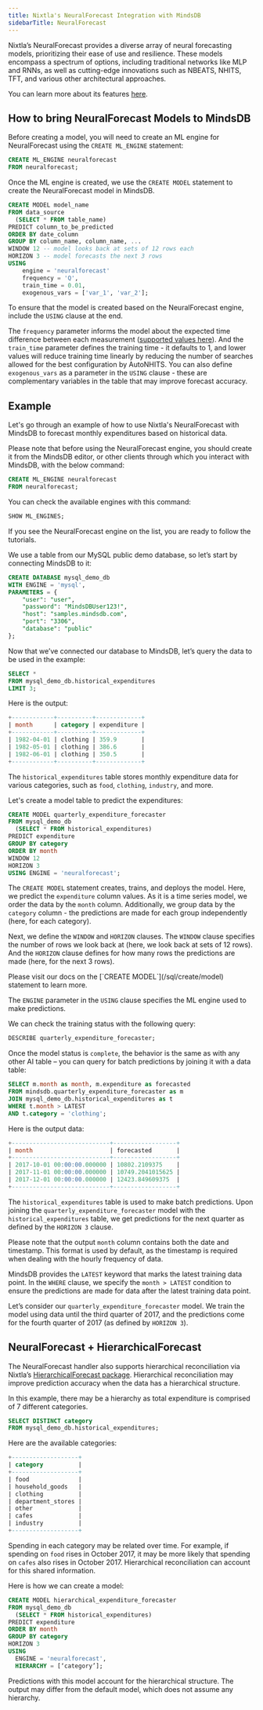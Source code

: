 ```yaml
---
title: Nixtla's NeuralForecast Integration with MindsDB
sidebarTitle: NeuralForecast
---
```


Nixtla’s NeuralForecast provides a diverse array of neural forecasting models, prioritizing their ease of use and resilience. These models encompass a spectrum of options, including traditional networks like MLP and RNNs, as well as cutting-edge innovations such as NBEATS, NHITS, TFT, and various other architectural approaches.

You can learn more about its features [here](https://nixtla.github.io/neuralforecast/).

## How to bring NeuralForecast Models to MindsDB

Before creating a model, you will need to create an ML engine for NeuralForecast using the `CREATE ML_ENGINE` statement:

```sql
CREATE ML_ENGINE neuralforecast
FROM neuralforecast;
```

Once the ML engine is created, we use the `CREATE MODEL` statement to create the NeuralForecast model in MindsDB.

```sql
CREATE MODEL model_name
FROM data_source
  (SELECT * FROM table_name)
PREDICT column_to_be_predicted
ORDER BY date_column
GROUP BY column_name, column_name, ...
WINDOW 12 -- model looks back at sets of 12 rows each
HORIZON 3 -- model forecasts the next 3 rows
USING
    engine = 'neuralforecast'
    frequency = 'Q',
    train_time = 0.01,
    exogenous_vars = ['var_1', 'var_2'];
```

To ensure that the model is created based on the NeuralForecast engine, include the `USING` clause at the end.

The `frequency` parameter informs the model about the expected time difference between each measurement ([supported values here](https://pandas.pydata.org/pandas-docs/stable/user_guide/timeseries.html#offset-aliases)). And the `train_time` parameter defines the training time - it defaults to 1, and lower values will reduce training time linearly by reducing the number of searches allowed for the best configuration by AutoNHITS. You can also define `exogenous_vars` as a parameter in the `USING` clause - these are complementary variables in the table that may improve forecast accuracy.

## Example

Let's go through an example of how to use Nixtla's NeuralForecast with MindsDB to forecast monthly expenditures based on historical data.

Please note that before using the NeuralForecast engine, you should create it from the MindsDB editor, or other clients through which you interact with MindsDB, with the below command:

```sql
CREATE ML_ENGINE neuralforecast
FROM neuralforecast;
```

You can check the available engines with this command:

```sql
SHOW ML_ENGINES;
```

If you see the NeuralForecast engine on the list, you are ready to follow the tutorials.

We use a table from our MySQL public demo database, so let’s start by connecting MindsDB to it:

```sql
CREATE DATABASE mysql_demo_db
WITH ENGINE = 'mysql',
PARAMETERS = {
    "user": "user",
    "password": "MindsDBUser123!",
    "host": "samples.mindsdb.com",
    "port": "3306",
    "database": "public"
};
```

Now that we’ve connected our database to MindsDB, let’s query the data to be used in the example:

```sql
SELECT *
FROM mysql_demo_db.historical_expenditures
LIMIT 3;
```

Here is the output:

```sql
+------------+----------+-------------+
| month      | category | expenditure |
+------------+----------+-------------+
| 1982-04-01 | clothing | 359.9       |
| 1982-05-01 | clothing | 386.6       |
| 1982-06-01 | clothing | 350.5       |
+------------+----------+-------------+
```

The `historical_expenditures` table stores monthly expenditure data for various categories, such as `food`, `clothing`, `industry`, and more.

Let's create a model table to predict the expenditures:

```sql
CREATE MODEL quarterly_expenditure_forecaster
FROM mysql_demo_db
  (SELECT * FROM historical_expenditures)
PREDICT expenditure
GROUP BY category
ORDER BY month
WINDOW 12
HORIZON 3
USING ENGINE = 'neuralforecast';
```

The `CREATE MODEL` statement creates, trains, and deploys the model. Here, we predict the `expenditure` column values. As it is a time series model, we order the data by the `month` column. Additionally, we group data by the `category` column - the predictions are made for each group independently (here, for each category).

Next, we define the `WINDOW` and `HORIZON` clauses. The `WINDOW` clause specifies the number of rows we look back at (here, we look back at sets of 12 rows). And the `HORIZON` clause defines for how many rows the predictions are made (here, for the next 3 rows).

<Tip>
Please visit our docs on the [`CREATE MODEL`](/sql/create/model) statement to learn more.
</Tip>

The `ENGINE` parameter in the `USING` clause specifies the ML engine used to make predictions.

We can check the training status with the following query:

```sql
DESCRIBE quarterly_expenditure_forecaster;
```

Once the model status is `complete`, the behavior is the same as with any other AI table – you can query for batch predictions by joining it with a data table:

```sql
SELECT m.month as month, m.expenditure as forecasted
FROM mindsdb.quarterly_expenditure_forecaster as m
JOIN mysql_demo_db.historical_expenditures as t
WHERE t.month > LATEST
AND t.category = 'clothing';
```

Here is the output data:

```sql
+----------------------------+------------------+
| month                      | forecasted       |
+----------------------------+------------------+
| 2017-10-01 00:00:00.000000 | 10802.2109375    |
| 2017-11-01 00:00:00.000000 | 10749.2041015625 |
| 2017-12-01 00:00:00.000000 | 12423.849609375  |
+----------------------------+------------------+
```

The `historical_expenditures` table is used to make batch predictions. Upon joining the `quarterly_expenditure_forecaster` model with the `historical_expenditures` table, we get predictions for the next quarter as defined by the `HORIZON 3` clause.

Please note that the output `month` column contains both the date and timestamp. This format is used by default, as the timestamp is required when dealing with the hourly frequency of data.

MindsDB provides the `LATEST` keyword that marks the latest training data point. In the `WHERE` clause, we specify the `month > LATEST` condition to ensure the predictions are made for data after the latest training data point.

Let’s consider our `quarterly_expenditure_forecaster` model. We train the model using data until the third quarter of 2017, and the predictions come for the fourth quarter of 2017 (as defined by `HORIZON 3`).

## NeuralForecast + HierarchicalForecast

The NeuralForecast handler also supports hierarchical reconciliation via Nixtla’s [HierarchicalForecast package](https://nixtla.github.io/hierarchicalforecast/). Hierarchical reconciliation may improve prediction accuracy when the data has a hierarchical structure.

In this example, there may be a hierarchy as total expenditure is comprised of 7 different categories.

```sql
SELECT DISTINCT category
FROM mysql_demo_db.historical_expenditures;
```

Here are the available categories:

```sql
+-------------------+
| category          |
+-------------------+
| food              |
| household_goods   |
| clothing          |
| department_stores |
| other             |
| cafes             |
| industry          |
+-------------------+
```

Spending in each category may be related over time. For example, if spending on `food` rises in October 2017, it may be more likely that spending on `cafes` also rises in October 2017. Hierarchical reconciliation can account for this shared information.

Here is how we can create a model:

```sql
CREATE MODEL hierarchical_expenditure_forecaster
FROM mysql_demo_db
  (SELECT * FROM historical_expenditures)
PREDICT expenditure
ORDER BY month
GROUP BY category
HORIZON 3
USING
  ENGINE = 'neuralforecast',
  HIERARCHY = [‘category’];
```

Predictions with this model account for the hierarchical structure. The output may differ from the default model, which does not assume any hierarchy.
